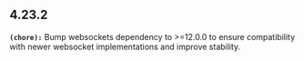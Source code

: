 ## 4.23.2
**`(chore):`** Bump websockets dependency to >=12.0.0 to ensure compatibility with newer websocket implementations and improve stability.


